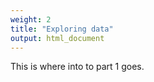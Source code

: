 ```yaml
---
weight: 2
title: "Exploring data"
output: html_document
---
```


This is where into to part 1 goes.
